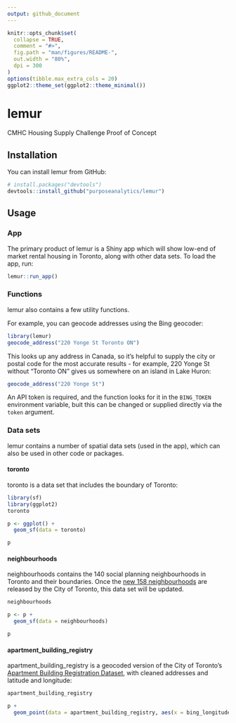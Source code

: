 ```yaml
---
output: github_document
---
```


<!-- README.md is generated from README.Rmd. Please edit that file -->

```r
knitr::opts_chunk$set(
  collapse = TRUE,
  comment = "#>",
  fig.path = "man/figures/README-",
  out.width = "80%",
  dpi = 300
)
options(tibble.max_extra_cols = 20)
ggplot2::theme_set(ggplot2::theme_minimal())
```

# lemur

CMHC Housing Supply Challenge Proof of Concept

## Installation

You can install lemur from GitHub:

``` r
# install.packages("devtools")
devtools::install_github("purposeanalytics/lemur")
```

## Usage

### App

The primary product of lemur is a Shiny app which will show low-end of market rental housing in Toronto, along with other data sets. To load the app, run:

```r
lemur::run_app()
```

### Functions

lemur also contains a few utility functions.

For example, you can geocode addresses using the Bing geocoder:

```r
library(lemur)
geocode_address("220 Yonge St Toronto ON")
```

This looks up any address in Canada, so it's helpful to supply the city or postal code for the most accurate results - for example, 220 Yonge St without "Toronto ON" gives us somewhere on an island in Lake Huron:

```r
geocode_address("220 Yonge St")
```

An API token is required, and the function looks for it in the `BING_TOKEN` environment variable, buit this can be changed or supplied directly via the `token` argument.

### Data sets

lemur contains a number of spatial data sets (used in the app), which can also be used in other code or packages.

#### toronto

toronto is a data set that includes the boundary of Toronto:

```r
library(sf)
library(ggplot2)
toronto

p <- ggplot() + 
  geom_sf(data = toronto)

p
```

#### neighbourhoods

neighbourhoods contains the 140 social planning neighbourhoods in Toronto and their boundaries. Once the [new 158 neighbourhoods](https://www.toronto.ca/city-government/data-research-maps/neighbourhoods-communities/neighbourhood-profiles/) are released by the City of Toronto, this data set will be updated.

```r
neighbourhoods

p <- p +
  geom_sf(data = neighbourhoods)

p
```
 
#### apartment_building_registry

apartment_building_registry is a geocoded version of the City of Toronto's [Apartment Building Registration Dataset](https://open.toronto.ca/dataset/apartment-building-registration/), with cleaned addresses and latitude and longitude:

```r
apartment_building_registry

p + 
  geom_point(data = apartment_building_registry, aes(x = bing_longitude, y = bing_latitude))
```
